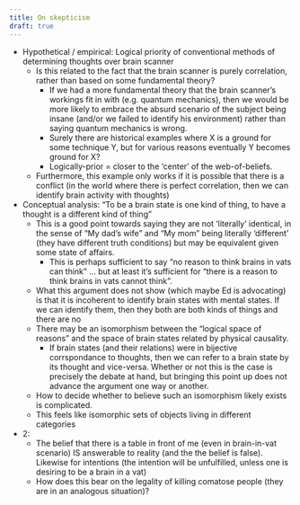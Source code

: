 ```yaml
---
title: On skepticism
draft: true 
---
```


- Hypothetical / empirical: Logical priority of conventional methods of determining thoughts over 
  brain scanner
    - Is this related to the fact that the brain scanner is purely correlation, 
      rather than based on some fundamental theory?
      - If we had a more fundamental theory that the brain scanner's workings 
        fit in with (e.g. quantum mechanics), then we would be more likely to 
        embrace the absurd scenario of the subject being insane (and/or we 
        failed to identify his environment) rather than saying quantum 
        mechanics is wrong.
      - Surely there are historical examples where X is a ground for some 
        technique Y, but for various reasons eventually Y becomes ground for X?
      - Logically-prior = closer to the 'center' of the web-of-beliefs.
    - Furthermore, this example only works if it is possible that there is a 
      conflict (in the world where there is perfect correlation, then we can 
      identify brain activity with thoughts)
- Conceptual analysis: "To be a brain state is one kind of thing, to have a thought is a 
  different kind of thing"
    - This is a good point towards saying they are not 'literally' identical, 
      in the sense of "My dad's wife" and "My mom" being literally 'different' 
      (they have different truth conditions) but may be equivalent given some 
      state of affairs.
      - This is perhaps sufficient to say "no reason to think brains in vats can 
        think" ... but at least it's sufficient for "there is a reason to think 
        brains in vats cannot think".
    - What this argument does not show (which maybe Ed is advocating) is that it 
      is incoherent to identify brain states with mental states. If we can 
      identify them, then they both are both kinds of things and there are no
    - There may be an isomorphism between the "logical space of reasons" and the 
      space of brain states related by physical causality.
      - If brain states (and their relations) were in bijective corrspondance to 
        thoughts, then we can refer to a brain state by its thought and 
        vice-versa. Whether or not this is the case is precisely the debate at 
        hand, but bringing this point up does not advance the argument one way 
        or another.
    - How to decide whether to believe such an isomorphism likely exists is 
      complicated.
    - This feels like isomorphic sets of objects living in different categories
- 2:
    - The belief that there is a table in front of me (even in brain-in-vat 
      scenario) IS answerable to reality (and the the belief is false). Likewise 
      for intentions (the intention will be unfulfilled, unless one is desiring 
      to be a brain in a vat)
    - How does this bear on the legality of killing comatose people (they are in 
      an analogous situation)?


